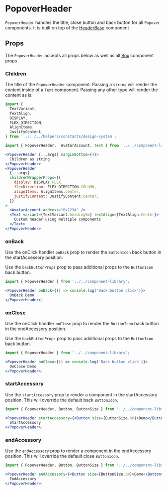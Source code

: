 
# PopoverHeader

`PopoverHeader` handles the title, close button and back button for all `Popover` components. It is built on top of the [HeaderBase](/docs/components-componentlibrary-headerbase--default-story) component

<Canvas>
  <Story id="components-componentlibrary-popoverheader--default-story" />
</Canvas>

## Props

The `PopoverHeader` accepts all props below as well as all [Box](/docs/ui-components-ui-box-box-stories-js--default-story#props) component props

<ArgsTable of={PopoverHeader} />

### Children

The title of the `PopoverHeader` component. Passing a `string` will render the content inside of a `Text` component. Passing any other type will render the content as is.

<Canvas>
  <Story id="components-componentlibrary-popoverheader--children" />
</Canvas>

```jsx
import {
  TextVariant,
  TextAlign,
  DISPLAY,
  FLEX_DIRECTION,
  AlignItems,
  JustifyContent,
} from '../../../helpers/constants/design-system';

import { PopoverHeader,  AvatarAccount, Text } from '../../component-library';

<PopoverHeader {...args} marginBottom={4}>
  Children as string
</PopoverHeader>
<PopoverHeader
  {...args}
  childrenWrapperProps={{
    display: DISPLAY.FLEX,
    flexDirection: FLEX_DIRECTION.COLUMN,
    alignItems: AlignItems.center,
    justifyContent: JustifyContent.center,
  }}
>
  <AvatarAccount address="0x1234" />
  <Text variant={TextVariant.headingSm} textAlign={TextAlign.Center}>
    Custom header using multiple components
  </Text>
</PopoverHeader>
```

### onBack

Use the onClick handler `onBack` prop to render the `ButtonIcon` back button in the startAccessory position.

Use the `backButtonProps` prop to pass additional props to the `ButtonIcon` back button.

<Canvas>
  <Story id="components-componentlibrary-popoverheader--on-back" />
</Canvas>

```jsx
import { PopoverHeader } from '../../component-library';

<PopoverHeader onBack={() => console.log('Back button click')}>
  OnBack Demo
</PopoverHeader>;
```

### onClose

Use the onClick handler `onClose` prop to render the `ButtonIcon` back button in the endAccessory position.

Use the `backButtonProps` prop to pass additional props to the `ButtonIcon` back button.

<Canvas>
  <Story id="components-componentlibrary-popoverheader--on-close" />
</Canvas>

```jsx
import { PopoverHeader } from '../../component-library';

<PopoverHeader onClose={() => console.log('Back button click')}>
  OnClose Demo
</PopoverHeader>;
```

### startAccessory

Use the `startAccessory` prop to render a component in the startAccessory position. This will override the default back `ButtonIcon`.

<Canvas>
  <Story id="components-componentlibrary-popoverheader--start-accessory" />
</Canvas>

```jsx
import { PopoverHeader, Button, ButtonSize } from '../../component-library';

<PopoverHeader startAccessory={<Button size={ButtonSize.Sm}>Demo</Button>}>
  StartAccessory
</PopoverHeader>;
```

### endAccessory

Use the `endAccessory` prop to render a component in the endAccessory position. This will override the default close `ButtonIcon`.

<Canvas>
  <Story id="components-componentlibrary-popoverheader--end-accessory" />
</Canvas>

```jsx
import { PopoverHeader, Button, ButtonSize } from '../../component-library';

<PopoverHeader endAccessory={<Button size={ButtonSize.Sm}>Demo</Button>}>
  EndAccessory
</PopoverHeader>;
```
